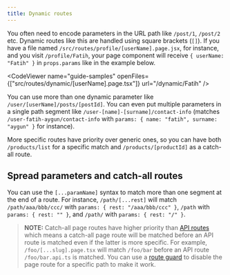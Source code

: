 ```yaml
---
title: Dynamic routes
---
```


You often need to encode parameters in the URL path like `/post/1`, `/post/2` etc. Dynamic routes like this are handled using square brackets (`[]`). If you have a file named `/src/routes/profile/[userName].page.jsx`, for instance, and you visit `/profile/Fatih`, your page component will receive `{ userName: "Fatih" }` in `props.params` like in the example below.

<CodeViewer
	name="guide-samples"
	openFiles={["src/routes/dynamic/[userName].page.tsx"]}
	url="/dynamic/Fatih"
/>

You can use more than one dynamic parameter like `/user/[userName]/posts/[postId]`. You can even put multiple parameters in a single path segment like `/user-[name]-[surname]/contact-info` (matches `/user-fatih-aygun/contact-info` with `params: { name: "fatih", surname: "aygun" }` for instance).

More specific routes have priority over generic ones, so you can have both `/products/list` for a specific match and `/products/[productId]` as a catch-all route.

## Spread parameters and catch-all routes

You can use the `[...paramName]` syntax to match more than one segment at the end of a route. For instance, `/path/[...rest]` will match `/path/aaa/bbb/ccc/` with `params: { rest: "/aaa/bbb/ccc" }`, `/path` with `params: { rest: "" }`, and `/path/` with `params: { rest: "/" }`.

> **NOTE:** Catch-all page routes have higher priority than [API routes](/guide/api-routes) which means a catch-all page route will be matched before an API route is matched even if the latter is more specific. For example, `/foo/[...slug].page.tsx` will match `/foo/bar` before an API route `/foo/bar.api.ts` is matched. You can use a [route guard](/guide/route-guards#catch-all) to disable the page route for a specific path to make it work.
